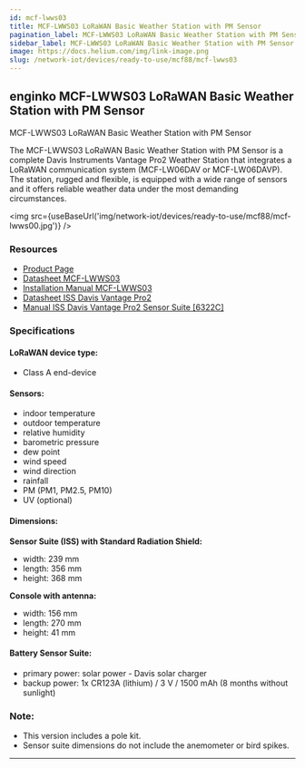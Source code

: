 ```yaml
---
id: mcf-lwws03
title: MCF-LWWS03 LoRaWAN Basic Weather Station with PM Sensor
pagination_label: MCF-LWWS03 LoRaWAN Basic Weather Station with PM Sensor
sidebar_label: MCF-LWWS03 LoRaWAN Basic Weather Station with PM Sensor
image: https://docs.helium.com/img/link-image.png
slug: /network-iot/devices/ready-to-use/mcf88/mcf-lwws03
---
```



<LegacyContentBanner />

## enginko MCF-LWWS03 LoRaWAN Basic Weather Station with PM Sensor

MCF-LWWS03 LoRaWAN Basic Weather Station with PM Sensor

The MCF-LWWS03 LoRaWAN Basic Weather Station with PM Sensor is a complete Davis Instruments Vantage
Pro2 Weather Station that integrates a LoRaWAN communication system (MCF-LW06DAV or MCF-LW06DAVP).
The station, rugged and flexible, is equipped with a wide range of sensors and it offers reliable
weather data under the most demanding circumstances.

<img src={useBaseUrl('img/network-iot/devices/ready-to-use/mcf88/mcf-lwws00.jpg')} />

### Resources

- [Product Page](https://enginko.com/en/solutions/weather-station-lorawan-mcf-lwws00/)
- [Datasheet MCF-LWWS03](https://enginko.com/wp-content/uploads/2020/09/enginko%C2%AE_datasheet_MCF-LWWS00-01-02-03_EN013W01.pdf)
- [Installation Manual MCF-LWWS03](https://www.enginko.com/support/doku.php?id=manual_mcf-lwws0x)
- [Datasheet ISS Davis Vantage Pro2](https://cdn.shopify.com/s/files/1/0515/5992/3873/files/6152_62_53_63_ss.pdf?v=1623783718)
- [Manual ISS Davis Vantage Pro2 Sensor Suite [6322C]](https://cdn.shopify.com/s/files/1/0515/5992/3873/files/07395-333_IM-6322C-6334.pdf)

### Specifications

#### LoRaWAN device type:

- Class A end-device

#### Sensors:

- indoor temperature
- outdoor temperature
- relative humidity
- barometric pressure
- dew point
- wind speed
- wind direction
- rainfall
- PM (PM1, PM2.5, PM10)
- UV (optional)

#### Dimensions:

**Sensor Suite (ISS) with Standard Radiation Shield:**

- width: 239 mm
- length: 356 mm
- height: 368 mm

**Console with antenna:**

- width: 156 mm
- length: 270 mm
- height: 41 mm

#### Battery Sensor Suite:

- primary power: solar power - Davis solar charger
- backup power: 1x CR123A (lithium) / 3 V / 1500 mAh (8 months without sunlight)

### Note:

- This version includes a pole kit.
- Sensor suite dimensions do not include the anemometer or bird spikes.

---
